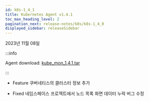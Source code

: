 ```yaml
---
id: k8s-1_4_1
title: Kubernetes Agent v1.4.1
toc_max_heading_level: 2
pagination_next: release-notes/k8s/k8s-1_4_0
displayed_sidebar: releaseSidebar
---
```


2023년 11월 08일

:::info

Agent download: [kube_mon_1.4.1.tar](https://repo.whatap.io/docker/kube_mon_1.4.1.tar)

:::

- <Status>Feature</Status> 쿠버네티스의 클러스터 정보 추가

- <Status>Fixed</Status> 네임스페이스 프로젝트에서 노드 목록 화면 데이터 누락 버그 수정